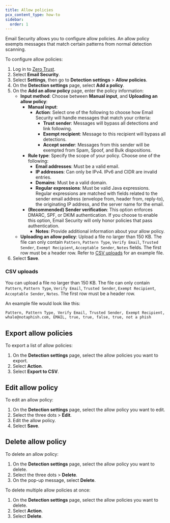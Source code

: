```yaml
---
title: Allow policies
pcx_content_type: how-to
sidebar:
  order: 1
---
```


Email Security allows you to configure allow policies. An allow policy exempts messages that match certain patterns from normal detection scanning.

To configure allow policies:

1. Log in to [Zero Trust](https://one.dash.cloudflare.com/).
2. Select **Email Security**.
3. Select **Settings**, then go to **Detection settings** > **Allow policies**.
4. On the **Detection settings** page, select **Add a policy**.
5. On the **Add an allow policy** page, enter the policy information:
   - **Input method**: Choose between **Manual input**, and **Uploading an allow policy**:
       - **Manual input**:
           - **Action**: Select one of the following to choose how Email Security will handle messages that match your criteria:
               - **Trust sender**: Messages will bypass all detections and link following.
               - **Exempt recipient**: Message to this recipient will bypass all detections.
               - **Accept sender**: Messages from this sender will be exempted from Spam, Spoof, and Bulk dispositions.
       - **Rule type**: Specify the scope of your policy. Choose one of the following:
           - **Email addresses**: Must be a valid email.
           - **IP addresses**: Can only be IPv4. IPv6 and CIDR are invalid entries.
           - **Domains**: Must be a valid domain.
           - **Regular expressions**: Must be valid Java expressions. Regular expressions are matched with fields related to the sender email address (envelope from, header from, reply-to), the originating IP address, and the server name for the email.
     - **(Recommended) Sender verification**: This option enforces DMARC, SPF, or DKIM authentication. If you choose to enable this option, Email Security will only honor policies that pass authentication.
       - **Notes**: Provide additional information about your allow policy.
   - **Uploading an allow policy**: Upload a file no larger than 150 KB. The file can only contain `Pattern`, `Pattern Type`, `Verify Email`, `Trusted Sender`, `Exempt Recipient`, `Acceptable Sender`, `Notes` fields. The first row must be a header row. Refer to [CSV uploads](/cloudflare-one/email-security/detection-settings/allow-policies/#csv-uploads) for an example file.
6. Select **Save**.

### CSV uploads

You can upload a file no larger than 150 KB. The file can only contain `Pattern`, `Pattern Type`, `Verify Email`, `Trusted Sender`, `Exempt Recipient`, `Acceptable Sender`, `Notes`. The first row must be a header row.

An example file would look like this:

```txt
Pattern, Pattern Type, Verify Email, Trusted Sender, Exempt Recipient, Acceptable Sender, Notes
whale@notaphish.com, EMAIL, true, true, false, true, not a phish
```

## Export allow policies

To export a list of allow policies:

1. On the **Detection settings** page, select the allow policies you want to export.
2. Select **Action**.
3. Select **Export to CSV**.

## Edit allow policy

To edit an allow policy:

1. On the **Detection settings** page, select the allow policy you want to edit.
2. Select the three dots > **Edit**.
3. Edit the allow policy.
4. Select **Save**.

## Delete allow policy

To delete an allow policy:

1. On the **Detection settings** page, select the allow policy you want to delete.
2. Select the three dots > **Delete**.
3. On the pop-up message, select **Delete**.

To delete multiple allow policies at once:

1. On the **Detection settings** page, select the allow policies you want to delete.
2. Select **Action**.
3. Select **Delete**. 